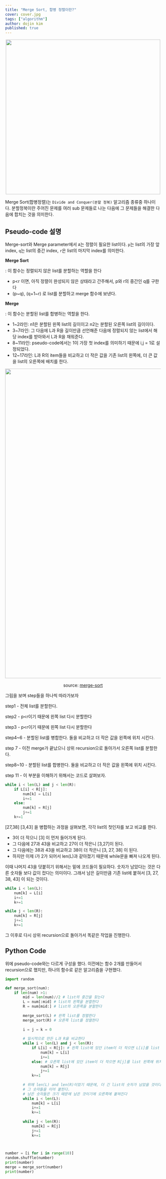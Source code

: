 ```yaml
---
title: "Merge Sort, 합병 정렬이란?"
cover: cover.jpg
tags: ["algorithm"]
author: dojin kim
published: true
---
```



<div align="center">
<img src="./merge_sort_pseudo.png" style="width:500px"/>
</div>

Merge Sort(합병정렬)는 `Divide and Conquer(분할 정복)` 알고리즘 종류중 하나이다. 분할정복이란 주어진 문제를 여러 sub 문제들로 나눈 다음에 그 문제들을 해결한 다음에 합치는 것을 의미한다. 

## Pseudo-code 설명

Merge-sort와 Merge parameter에서 `A`는 정렬이 필요한 list이다. `p`는 list의 가장 앞 index, `q`는 list의 중간 index, `r`은 list의 마지막 index를 의미한다.

**Merge Sort**

: 이 함수는 정렬되지 않은 list를 분할하는 역할을 한다

- p<r 이면, 아직 정렬이 완성되지 않은 상태라고 간주해서, p와 r의 중간인 q를 구한다
- (p~q), (q+1~r) 로 list를 분할하고 merge 함수에 보낸다.

**Merge**

: 이 함수는 분할된 list를 합병하는 역할을 한다.

- 1~2라인: n1은 분할된 왼쪽 list의 길이이고 n2는 분할된 오른쪽 list의 길이이다.
- 3~7라인: 그 다음에 L과 R을 길이만큼 선언해준 다음에 정렬되지 않는 list에서 해당 index를 받아와서 L과 R을 채워준다.
- 8~11라인: pseudo-code에서는 1이 가장 첫 index를 의미하기 때문에 i,j = 1로 설정되었다.
- 12~17라인: L과 R의 item들을 비교하고 더 작은 값을 기존 list의 왼쪽에, 더 큰 값을 list의 오른쪽에 배치를 한다.

<div align="center">
<img src="./merge_sort.png" style="width:1000px"/>
</div>


<div align="center">

source: <a href="https://www.geeksforgeeks.org/merge-sort/">merge-sort</a>

</div>


그림을 보며 step들을 하나씩 따라가보자

step1 - 전체 list를 분할한다.

step2 - p<r이기 때문에 왼쪽 list 다시 분할한다

step3 - p<r이기 때문에 왼쪽 list 다시 분할한다

step4~6 - 분할된 list를 병합한다. 둘을 비교하고 더 작은 값을 왼쪽에 위치 시킨다.

step 7 - 이전 merge가 끝났으니 상위 recursion으로 돌아가서 오른쪽 list를 분할한다.

step8~10 - 분할된 list를 합병한다. 둘을 비교하고 더 작은 값을 왼쪽에 위치 시킨다.

step 11 - 이 부분을 이해하기 위해서는 코드로 살펴보자.


```python
while i < len(L) and j < len(R): 
    if L[i] < R[j]: 
        num[k] = L[i] 
        i+=1
    else: 
        num[k] = R[j] 
        j+=1
    k+=1
```


[27,38] [3,43] 을 병합하는 과정을 살펴보면, 각각 list의 첫인자를 보고 비교를 한다. 

- 3이 더 작으니 [3] 이 먼저 들어가게 된다.
- 그 다음에 27과 43을 비교하고 27이 더 작은니 [3,27]이 된다.
- 그 다음에는 38과 43을 비교하고 38이 더 작은니 [3, 27, 38] 이 된다.
- 하지만 이제 i가 2가 되어서 len(L)과 같아졌기 때문에 while문을 빠져 나오게 된다.

이때 나머지 43을 덧붙히기 위해서는 밑에 코드들이 필요하다. 숫자가 남았다는 것은 다른 숫자들 보다 값이 컸다는 의미이다. 그래서 남은 길이만큼 기존 list에 붙혀서 [3, 27, 38, 43] 이 되는 것이다.


```python
while i < len(L): 
    num[k] = L[i] 
    i+=1
    k+=1

while j < len(R): 
    num[k] = R[j] 
    j+=1
    k+=1
```


그 이후로 다시 상위 recursion으로 돌아가서 똑같은 작업을 진행한다.


## Python Code

위에 pseudo-code와는 다르게 구성을 했다. 이전에는 함수 2개를 만들어서 recursion으로 했지만, 하나의 함수로 같은 알고리즘을 구현했다.

```python
import random

def merge_sort(num): 
    if len(num) >1: 
        mid = len(num)//2 # list의 중간을 찾는다
        L = num[:mid] # list의 왼쪽을 분할한다
        R = num[mid:] # list의 오른쪽을 분할한다
    
        merge_sort(L) # 왼쪽 list를 정렬한다
        merge_sort(R) # 오른쪽 list를 정렬한다
    
        i = j = k = 0
            
        # 일시적으로 만든 L과 R을 비교한다
        while i < len(L) and j < len(R): 
            if L[i] < R[j]: # 왼쪽 list에 있던 item이 더 작으면 L[i]를 list 왼쪽에 위치하게 한다
                num[k] = L[i] 
                i+=1
            else: # 오른쪽 list에 있던 item이 더 작으면 R[j]를 list 왼쪽에 위치하게 한다
                num[k] = R[j] 
                j+=1
            k+=1
            
        # 위에 len(L) and len(R)이었기 때문에, 더 긴 list의 숫자가 남았을 것이다,
        # 그 숫자들을 이어 붙힌다.
        # 남은 숫자들은 크기 때문에 남은 것이기에 오른쪽에 붙혀진다
        while i < len(L): 
            num[k] = L[i] 
            i+=1
            k+=1
            
        while j < len(R): 
            num[k] = R[j] 
            j+=1
            k+=1

            

number = [i for i in range(10)]
random.shuffle(number)
print(number)
merge = merge_sort(number)
print(number)
```
